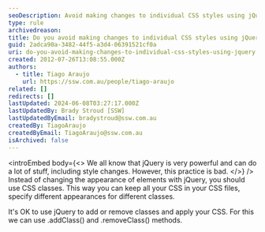 ```yaml
---
seoDescription: Avoid making changes to individual CSS styles using jQuery, instead use CSS classes and utilize addClass() and removeClass() methods for dynamic styling.
type: rule
archivedreason:
title: Do you avoid making changes to individual CSS styles using jQuery?
guid: 2adca90a-3482-44f5-a3d4-06391521cf0a
uri: do-you-avoid-making-changes-to-individual-css-styles-using-jquery
created: 2012-07-26T13:08:55.000Z
authors:
  - title: Tiago Araujo
    url: https://ssw.com.au/people/tiago-araujo
related: []
redirects: []
lastUpdated: 2024-06-08T03:27:17.000Z
lastUpdatedBy: Brady Stroud [SSW]
lastUpdatedByEmail: bradystroud@ssw.com.au
createdBy: TiagoAraujo
createdByEmail: TiagoAraujo@ssw.com.au
isArchived: false
---
```


<introEmbed
  body={<>
We all know that jQuery is very powerful and can do a lot of stuff, including style changes. However, this practice is bad.
  </>}
/>
Instead of changing the appearance of elements with jQuery, you should use CSS classes. This way you can keep all your CSS in your CSS files, specify different appearances for different classes.

It's OK to use jQuery to add or remove classes and apply your CSS. For this we can use .addClass() and .removeClass() methods.
